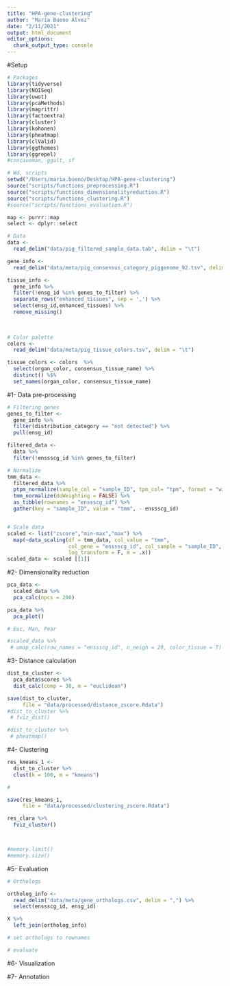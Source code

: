 ```yaml
---
title: "HPA-gene-clustering"
author: "María Bueno Álvez"
date: "2/11/2021"
output: html_document
editor_options: 
  chunk_output_type: console
---
```


#Setup

```r

# Packages
library(tidyverse)
library(NOISeq)
library(uwot)
library(pcaMethods)
library(magrittr)
library(factoextra)
library(cluster)
library(kohonen)
library(pheatmap)
library(clValid)
library(ggthemes)
library(ggrepel)
#concaveman, ggalt, sf

# Wd, scripts
setwd("/Users/maria.bueno/Desktop/HPA-gene-clustering")
source("scripts/functions_preprocessing.R")
source("scripts/functions_dimensionalityreduction.R")
source("scripts/functions_clustering.R")
#source("scripts/functions_evaluation.R")

map <- purrr::map
select <- dplyr::select

# Data
data <- 
  read_delim("data/pig_filtered_sample_data.tab", delim = "\t")

gene_info <-
  read_delim("data/meta/pig_consensus_category_piggenome_92.tsv", delim = "\t")

tissue_info <-
  gene_info %>%
  filter(!ensg_id %in% genes_to_filter) %>%
  separate_rows("enhanced_tissues", sep = ',') %>%
  select(ensg_id,enhanced_tissues) %>%
  remove_missing()
  
  

# Color palette
colors <-
  read_delim("data/meta/pig_tissue_colors.tsv", delim = "\t")

tissue_colors <- colors  %>%
  select(organ_color, consensus_tissue_name) %>%
  distinct() %$%
  set_names(organ_color, consensus_tissue_name)

```


#1- Data pre-processing

```r

# Filtering genes
genes_to_filter <-
  gene_info %>%
  filter(distribution_category == "not detected") %>%
  pull(ensg_id) 

filtered_data <-
  data %>% 
  filter(!enssscg_id %in% genes_to_filter)

# Normalize
tmm_data <- 
  filtered_data %>% 
  ptpm_normalize(sample_col = "sample_ID", tpm_col= "tpm", format = "wide") %>%
  tmm_normalize(doWeighting = FALSE) %>%
  as_tibble(rownames = "enssscg_id") %>%
  gather(key = "sample_ID", value = "tmm", - enssscg_id)


# Scale data
scaled <- list("zscore","min-max","max") %>%
  map(~data_scaling(df = tmm_data, col_value = "tmm",
                    col_gene = "enssscg_id", col_sample = "sample_ID",
                    log_transform = F, m = .x))
scaled_data <- scaled [[1]]
```

#2- Dimensionality reduction

```r
pca_data <- 
  scaled_data %>%
  pca_calc(npcs = 200)

pca_data %>%
  pca_plot()

# Euc, Man, Pear

#scaled_data %>%
 # umap_calc(row_names = "enssscg_id", n_neigh = 20, color_tissue = T)
```

#3- Distance calculation

```r

dist_to_cluster <-
  pca_data$scores %>%
  dist_calc(comp = 30, m = "euclidean")

save(dist_to_cluster,
     file = "data/processed/distance_zscore.Rdata")
#dist_to_cluster %>%
 # fviz_dist()

#dist_to_cluster %>%
 # pheatmap()
```

#4- Clustering

```r
res_kmeans_1 <- 
  dist_to_cluster %>%
  clust(k = 100, m = "kmeans")

# 

save(res_kmeans_1,
     file = "data/processed/clustering_zscore.Rdata")

res_clara %>%
  fviz_cluster()



#memory.limit()
#memory.size()
```

#5- Evaluation

```r

# Orthologs

ortholog_info <- 
  read_delim("data/meta/gene_orthologs.csv", delim = ",") %>%
  select(enssscg_id, ensg_id)

X %>%
  left_join(ortholog_info)

# set orthologs to rownames

# evaluate


```

#6- Visualization

#7- Annotation